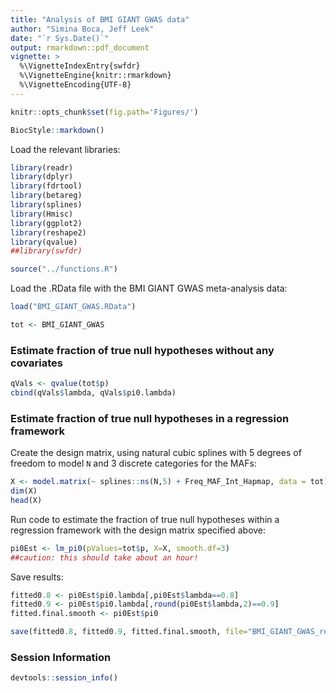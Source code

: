```yaml
---
title: "Analysis of BMI GIANT GWAS data"
author: "Simina Boca, Jeff Leek"
date: "`r Sys.Date()`"
output: rmarkdown::pdf_document
vignette: >
  %\VignetteIndexEntry{swfdr}
  %\VignetteEngine{knitr::rmarkdown}
  %\VignetteEncoding{UTF-8}
---
```


<!--
%% \VignetteEngine{knitr::rmarkdown}
-->

```r
knitr::opts_chunk$set(fig.path='Figures/')
```

```r
BiocStyle::markdown()
```

Load the relevant libraries:

```r
library(readr)
library(dplyr)
library(fdrtool)
library(betareg)
library(splines)
library(Hmisc)
library(ggplot2)
library(reshape2)
library(qvalue)
##library(swfdr)

source("../functions.R")
```

Load the .RData file with the BMI GIANT GWAS meta-analysis data:

```r
load("BMI_GIANT_GWAS.RData")

tot <- BMI_GIANT_GWAS
```

### Estimate fraction of true null hypotheses without any covariates

```r
qVals <- qvalue(tot$p)
cbind(qVals$lambda, qVals$pi0.lambda)
```

### Estimate fraction of true null hypotheses in a regression framework

Create the design matrix, using natural cubic splines with 5 degrees of freedom to model `N` and 3 discrete categories for the MAFs:

```r
X <- model.matrix(~ splines::ns(N,5) + Freq_MAF_Int_Hapmap, data = tot)[,-1]
dim(X)
head(X)
```

Run code to estimate the fraction of true null hypotheses within a regression framework with the design matrix specified above:

```r
pi0Est <- lm_pi0(pValues=tot$p, X=X, smooth.df=3)
##caution: this should take about an hour!
```

Save results:

```r
fitted0.8 <- pi0Est$pi0.lambda[,pi0Est$lambda==0.8]
fitted0.9 <- pi0Est$pi0.lambda[,round(pi0Est$lambda,2)==0.9]
fitted.final.smooth <- pi0Est$pi0

save(fitted0.8, fitted0.9, fitted.final.smooth, file="BMI_GIANT_GWAS_results_logistic.RData")
```

### Session Information

```r
devtools::session_info()
```

